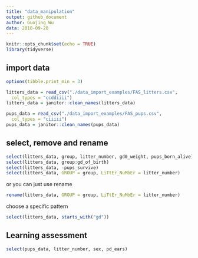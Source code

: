 ```yaml
---
title: "data_manipulation"
output: github_document
author: Guojing Wu
data: 2018-09-20
---
```


```r
knitr::opts_chunk$set(echo = TRUE)
library(tidyverse)
```
 
## import data

```r
options(tibble.print_min = 3)

litters_data = read_csv("./data_import_examples/FAS_litters.csv",
  col_types = "ccddiiii")
litters_data = janitor::clean_names(litters_data)

pups_data = read_csv("./data_import_examples/FAS_pups.csv",
  col_types = "ciiiii")
pups_data = janitor::clean_names(pups_data)
```

## select, remove and rename

```r
select(litters_data, group, litter_number, gd0_weight, pups_born_alive)
select(litters_data, group:gd_of_birth)
select(litters_data, -pups_survive)
select(litters_data, GROUP = group, LiTtEr_NuMbEr = litter_number)
```

or you can just use rename
```r
rename(litters_data, GROUP = group, LiTtEr_NuMbEr = litter_number)
```

choose a specific pattern

```r
select(litters_data, starts_with("gd"))
```

## Learning assessment
```r
select(pups_data, litter_number, sex, pd_ears)
```

## 